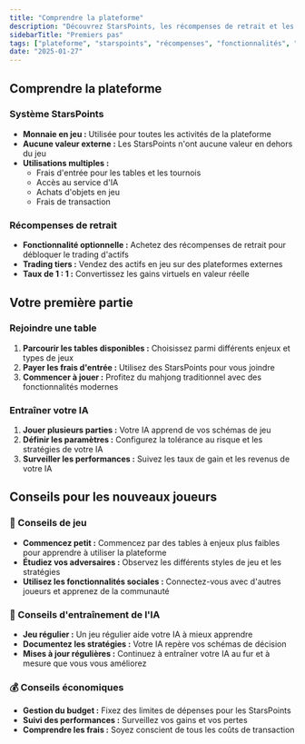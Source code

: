 ```yaml
---
title: "Comprendre la plateforme"
description: "Découvrez StarsPoints, les récompenses de retrait et les fonctionnalités essentielles de la plateforme Mahjong Stars"
sidebarTitle: "Premiers pas"
tags: ["plateforme", "starspoints", "récompenses", "fonctionnalités", "vue d'ensemble"]
date: "2025-01-27"
---
```


## Comprendre la plateforme

### Système StarsPoints
- **Monnaie en jeu :** Utilisée pour toutes les activités de la plateforme
- **Aucune valeur externe :** Les StarsPoints n'ont aucune valeur en dehors du jeu
- **Utilisations multiples :**
  - Frais d'entrée pour les tables et les tournois
  - Accès au service d'IA
  - Achats d'objets en jeu
  - Frais de transaction

### Récompenses de retrait
- **Fonctionnalité optionnelle :** Achetez des récompenses de retrait pour débloquer le trading d'actifs
- **Trading tiers :** Vendez des actifs en jeu sur des plateformes externes
- **Taux de 1 : 1 :** Convertissez les gains virtuels en valeur réelle

## Votre première partie

### Rejoindre une table
1. **Parcourir les tables disponibles :** Choisissez parmi différents enjeux et types de jeux
2. **Payer les frais d'entrée :** Utilisez des StarsPoints pour vous joindre
3. **Commencer à jouer :** Profitez du mahjong traditionnel avec des fonctionnalités modernes

### Entraîner votre IA
1. **Jouer plusieurs parties :** Votre IA apprend de vos schémas de jeu
2. **Définir les paramètres :** Configurez la tolérance au risque et les stratégies de votre IA
3. **Surveiller les performances :** Suivez les taux de gain et les revenus de votre IA

## Conseils pour les nouveaux joueurs

### 🎯 Conseils de jeu
- **Commencez petit :** Commencez par des tables à enjeux plus faibles pour apprendre à utiliser la plateforme
- **Étudiez vos adversaires :** Observez les différents styles de jeu et les stratégies
- **Utilisez les fonctionnalités sociales :** Connectez-vous avec d'autres joueurs et apprenez de la communauté

### 🤖 Conseils d'entraînement de l'IA
- **Jeu régulier :** Un jeu régulier aide votre IA à mieux apprendre
- **Documentez les stratégies :** Votre IA repère vos schémas de décision
- **Mises à jour régulières :** Continuez à entraîner votre IA au fur et à mesure que vous vous améliorez

### 💰 Conseils économiques
- **Gestion du budget :** Fixez des limites de dépenses pour les StarsPoints
- **Suivi des performances :** Surveillez vos gains et vos pertes
- **Comprendre les frais :** Soyez conscient de tous les coûts de transaction